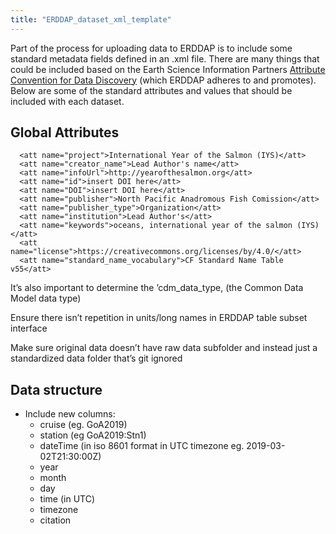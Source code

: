 ```yaml
---
title: "ERDDAP_dataset_xml_template"
---
```


Part of the process for uploading data to ERDDAP is to include some standard metadata fields defined in an .xml file. There are many things that could be included based on the Earth Science Information Partners [Attribute Convention for Data Discovery](https://wiki.esipfed.org/Attribute_Convention_for_Data_Discovery_1-3) (which ERDDAP adheres to and promotes). Below are some of the standard attributes and values that should be included with each dataset.

## Global Attributes

      <att name="project">International Year of the Salmon (IYS)</att>
      <att name="creator_name">Lead Author's name</att>
      <att name="infoUrl">http://yearofthesalmon.org</att>
      <att name="id">insert DOI here</att>
      <att name="DOI">insert DOI here</att>
      <att name="publisher">North Pacific Anadromous Fish Comission</att>
      <att name="publisher_type">Organization</att>
      <att name="institution">Lead Author's</att>
      <att name="keywords">oceans, international year of the salmon (IYS)</att>
      <att name="license">https://creativecommons.org/licenses/by/4.0/</att>
      <att name="standard_name_vocabulary">CF Standard Name Table v55</att>

It's also important to determine the 'cdm_data_type, (the Common Data Model data type)

Ensure there isn't repetition in units/long names in ERDDAP table subset interface

Make sure original data doesn't have raw data subfolder and instead just a standardized data folder that's git ignored


## Data structure

* Include new columns:
   - cruise (eg. GoA2019)
   - station (eg GoA2019:Stn1)
   - dateTime (in iso 8601 format in UTC timezone eg. 2019-03-02T21:30:00Z)
   - year
   - month
   - day
   - time (in UTC)
   - timezone
   - citation
   
